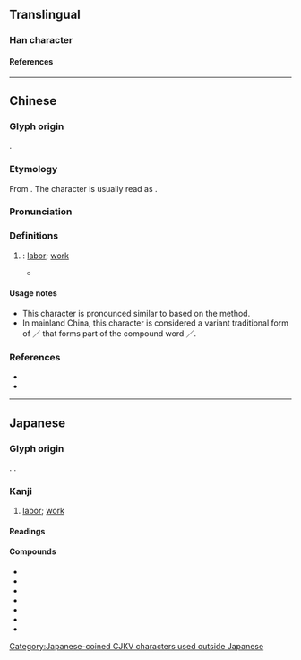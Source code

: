 {{also|動|动|𫢙}}
{{character info}}
==Translingual==

===Han character===
{{Han char|rn=9|rad=人|as=11|sn=13|four=24227|canj=OHGS|ids=⿰亻動}}

====References====
{{Han ref|kx=0116.041|dkj=01079|dj=0247.120|hdz=10211.091|uh=50CD}}

[[Category:Japanese-coined CJKV characters used outside Japanese]]

----

==Chinese==
{{zh-forms|t2=動|s=动|alt=𫢙-nonstandard simp.}}

===Glyph origin===
{{obor|zh|ja|働}}.

===Etymology===
From {{der|zh|ja|働}}. The character is usually read as {{zh-l|動}}.

===Pronunciation===
{{zh-pron
|m=dòng
|c=dung6
|cat=n
}}

===Definitions===
{{zh-hanzi}}

# {{lb|zh|uncommon|dated}} {{n-g|Used only in borrowings of Japanese words}}: [[labor]]; [[work]]
#: {{zh-x|勞働[动]{dòng}|labor ({{zh-l|勞動*}})}}
#* {{zh-x|日本 字。吾 國 人 通讀 之 若 動。訓 解 不一。政法 書 所見 者 均 爲 勤 業 勞力 之 義。經濟學 稱 勞働[动]{dòng} 爲 生產 三 要素 之一。又 自 働[动]{dòng} 車 之 働[动]{dòng}。即 拆 其 字 謂 乘 人 自動 之 意 也。|translation=|ref='''1915''', {{w2|zh|pref=《|中華大字典|suf=·}}{{lang|zh|子集·人部·十一畫》}} (''[[w:Zhonghua Da Zidian|Zhonghua Da Zidian]]'')}}

====Usage notes====
* This character is pronounced similar to {{zh-l|動}} based on the {{zh-l|有邊讀邊}} method.
* In mainland China, this character is considered a variant traditional form of {{zh-l|动}}／{{zh-l|動*|tr=dòng}} that forms part of the compound word {{zh-l|劳动}}／{{zh-l|勞動*|tr=láodòng}}.

===References===
* {{R:twedu|A00395-001}}
* {{R:yue:Jyutjam}}

----

==Japanese==

===Glyph origin===
{{ja-etym-kokuji}}. {{Han compound|人#Japanese|動#Japanese|alt1=亻|t1=person|t2=movement|ls=ic}}.

===Kanji===
{{ja-kanji|grade=4|rs=人11}}

# [[labor]]; [[work]]

====Readings====
{{ja-readings
|kanyoon=どう
|kun=はたら-く
}}

====Compounds====
{{der-top3|Compounds}}
* {{ja-r|稼%働|か%どう}}
* {{ja-r|協%働|きょう%どう}}
* {{ja-r|共%働|きょう%どう}}
* {{ja-r|実%働|じつ%どう}}
* {{ja-r|就%働|しゅう%どう}}
* {{ja-r|労%働|ろう%どう}}
* {{ja-r|老%働|ろう%どう}}
{{der-bottom}}